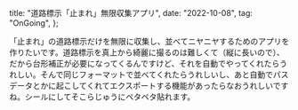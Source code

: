 
  title: "道路標示「止まれ」無限収集アプリ",
  date: "2022-10-08",
  tag: "OnGoing",
};

「止まれ」の道路標示だけを無限に収集し、並べてニヤニヤするためのアプリを作りたいです。道路標示を真上から綺麗に撮るのは難しくて（縦に長いので）、だから台形補正が必要になってくるんですけど、それを自動でやってくれたらうれしい。そんで同じフォーマットで並べてくれたらうれしいし、あと自動でパスデータとかに起こしてくれてエクスポートする機能があったらなおうれしいですね。シールにしてそこらじゅうにペタペタ貼れます。

<TxtImage img={img01} caption="ラフスケッチ01" />
<TxtImage img={img02} caption="ラフスケッチ02" />

